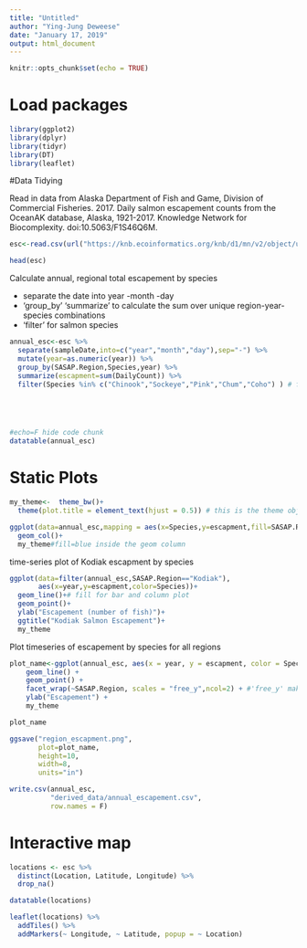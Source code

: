 ```yaml
---
title: "Untitled"
author: "Ying-Jung Deweese"
date: "January 17, 2019"
output: html_document
---
```


```r
knitr::opts_chunk$set(echo = TRUE)
```

# Load packages

```r
library(ggplot2)
library(dplyr)
library(tidyr)
library(DT)
library(leaflet)
```

#Data Tidying

Read in data from Alaska Department of Fish and Game, Division of Commercial Fisheries. 2017. Daily salmon escapement counts from the OceanAK database, Alaska, 1921-2017. Knowledge Network for Biocomplexity. doi:10.5063/F1S46Q6M. 



```r
esc<-read.csv(url("https://knb.ecoinformatics.org/knb/d1/mn/v2/object/urn%3Auuid%3Af119a05b-bbe7-4aea-93c6-85434dcb1c5e",method = "libcurl"),stringsAsFactors = F)

head(esc)

```

Calculate annual, regional total escapement by species

* separate the date into year -month -day
* 'group_by' 'summarize' to calculate the sum over unique region-year-species combinations
* 'filter' for salmon species

```r
annual_esc<-esc %>% 
  separate(sampleDate,into=c("year","month","day"),sep="-") %>% 
  mutate(year=as.numeric(year)) %>% 
  group_by(SASAP.Region,Species,year) %>% 
  summarize(escapment=sum(DailyCount)) %>% 
  filter(Species %in% c("Chinook","Sockeye","Pink","Chum","Coho") ) # filter any species that are in






```


```r
#echo=F hide code chunk
datatable(annual_esc)

```


# Static Plots


```r
my_theme<-  theme_bw()+
  theme(plot.title = element_text(hjust = 0.5)) # this is the theme object
```



```r
ggplot(data=annual_esc,mapping = aes(x=Species,y=escapment,fill=SASAP.Region))+
  geom_col()+
  my_theme#fill=blue inside the geom column


```


time-series plot of Kodiak escapment by species

```r


ggplot(data=filter(annual_esc,SASAP.Region=="Kodiak"),
       aes(x=year,y=escapment,color=Species))+
  geom_line()+# fill for bar and column plot
  geom_point()+
  ylab("Escapement (number of fish)")+
  ggtitle("Kodiak Salmon Escapement")+
  my_theme

```

Plot timeseries of escapement by species for all regions


```r
plot_name<-ggplot(annual_esc, aes(x = year, y = escapment, color = Species)) + 
    geom_line() +
    geom_point() +
    facet_wrap(~SASAP.Region, scales = "free_y",ncol=2) + #'free_y' make y axes different, facet_wrap (every plot inside is the same plot)
    ylab("Escapement") +
    my_theme

plot_name

ggsave("region_escapment.png",
       plot=plot_name,
       height=10,
       width=8,
       units="in")

```

```r
write.csv(annual_esc,
          "derived_data/annual_escapement.csv",
          row.names = F)
```



# Interactive map


```r
locations <- esc %>% 
  distinct(Location, Latitude, Longitude) %>% 
  drop_na()

```


```r
datatable(locations)
```




```r
leaflet(locations) %>% 
  addTiles() %>% 
  addMarkers(~ Longitude, ~ Latitude, popup = ~ Location)
```

